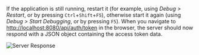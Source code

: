 If the application is still running, restart it (for example, using _Debug > Restart_,
or by pressing `Ctrl`+`Shift`+`F5`), otherwise start it again (using _Debug > Start Debugging_,
or by pressing `F5`). When you navigate to [http://localhost:8080/api/auth/token](http://localhost:8080/api/auth/token)
in the browser, the server should now respond with a JSON object containing the access token data.

![Server Response](./auth-response.png)
